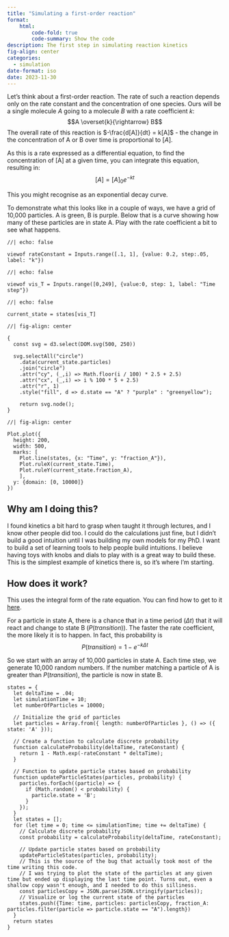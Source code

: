 ```yaml
---
title: "Simulating a first-order reaction"
format:
    html:
        code-fold: true
        code-summary: Show the code
description: The first step in simulating reaction kinetics
fig-align: center
categories:
  - simulation
date-format: iso
date: 2023-11-30
---
```


Let's think about a first-order reaction. The rate of such a reaction depends only on the rate constant and the concentration of one species. Ours will be a single molecule $A$ going to a molecule $B$ with a rate coefficient $k$:
$$A \overset{k}{\rightarrow} B$$
The overall rate of this reaction is $-\frac{d[A]}{dt} = k[A]$ - the change in the concentration of A or B over time is proportional to $[A]$.

As this is a rate expressed as a differential equation, to find the concentration of [A] at a given time, you can integrate this equation, resulting in:
$$[A] = [A]_0 e^{-kt}$$

This you might recognise as an exponential decay curve.

To demonstrate what this looks like in a couple of ways, we have a grid of 10,000 particles. A is green, B is purple. Below that is a curve showing how many of these particles are in state A. Play with the rate coefficient a bit to see what happens.

:::{.grid}

:::{.g-col-6}
```ojs
//| echo: false

viewof rateConstant = Inputs.range([.1, 1], {value: 0.2, step:.05, label: "k"})
```
:::

:::{.g-col-6}
```ojs
//| echo: false

viewof vis_T = Inputs.range([0,249], {value:0, step: 1, label: "Time step"})
```

```ojs
//| echo: false

current_state = states[vis_T]
```
:::

:::



```ojs
//| fig-align: center

{
  const svg = d3.select(DOM.svg(500, 250))
    
  svg.selectAll("circle")
    .data(current_state.particles)
    .join("circle")
    .attr("cy", (_,i) => Math.floor(i / 100) * 2.5 + 2.5)
    .attr("cx", (_,i) => i % 100 * 5 + 2.5)
    .attr("r", 1)
    .style("fill", d => d.state == "A" ? "purple" : "greenyellow");
    
    return svg.node(); 
}
```

```ojs
//| fig-align: center

Plot.plot({
  height: 200,
  width: 500,
  marks: [
    Plot.line(states, {x: "Time", y: "fraction_A"}),
    Plot.ruleX(current_state.Time),
    Plot.ruleY(current_state.fraction_A),
    ],
  y: {domain: [0, 10000]}
})
```



## Why am I doing this?
I found kinetics a bit hard to grasp when taught it through lectures, and I know other people did too. I could do the calculations just fine, but I didn't build a good intuition until I was building my own models for my PhD. I want to build a set of learning tools to help people build intuitions. I believe having toys with knobs and dials to play with is a great way to build these. This is the simplest example of kinetics there is, so it's where I'm starting.

## How does it work?
This uses the integral form of the rate equation. You can find how to get to it [here](https://chem.libretexts.org/Bookshelves/Physical_and_Theoretical_Chemistry_Textbook_Maps/Supplemental_Modules_(Physical_and_Theoretical_Chemistry)/Kinetics/02%3A_Reaction_Rates/2.03%3A_First-Order_Reactions).

For a particle in state A, there is a chance that in a time period ($\Delta t$) that it will react and change to state B ($P(transition)$). The faster the rate coefficient, the more likely it is to happen. In fact, this probability is
$$P(transition) = 1 - e^{-k \Delta t}$$

So we start with an array of 10,000 particles in state A. Each time step, we generate 10,000 random numbers. If the number matching a particle of A is greater than $P(transition)$, the particle is now in state B.
```ojs
states = {
  let deltaTime = .04;
  let simulationTime = 10;
  let numberOfParticles = 10000;

  // Initialize the grid of particles
  let particles = Array.from({ length: numberOfParticles }, () => ({ state: 'A' }));

  // Create a function to calculate discrete probability
  function calculateProbability(deltaTime, rateConstant) {
    return 1 - Math.exp(-rateConstant * deltaTime);
  }

  // Function to update particle states based on probability
  function updateParticleStates(particles, probability) {
    particles.forEach((particle) => {
      if (Math.random() < probability) {
        particle.state = 'B';
      }
    });
  }
  let states = [];
  for (let time = 0; time <= simulationTime; time += deltaTime) {
    // Calculate discrete probability
    const probability = calculateProbability(deltaTime, rateConstant);

    // Update particle states based on probability
    updateParticleStates(particles, probability);
    // This is the source of the bug that actually took most of the time writing this code.
    // I was trying to plot the state of the particles at any given time but ended up displaying the last time point. Turns out, even a shallow copy wasn't enough, and I needed to do this silliness.
    const particlesCopy = JSON.parse(JSON.stringify(particles));
    // Visualize or log the current state of the particles
    states.push({Time: time, particles: particlesCopy, fraction_A: particles.filter(particle => particle.state == "A").length})
  }
  return states
}
```
